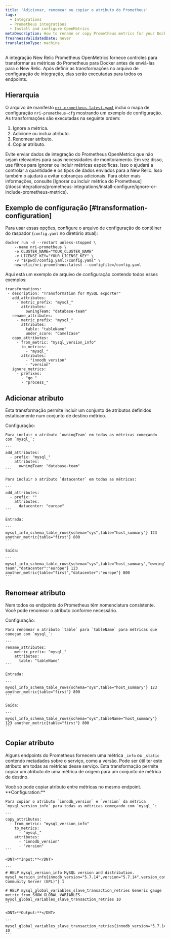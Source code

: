 ```yaml
---
title: 'Adicionar, renomear ou copiar o atributo do Prometheus'
tags:
  - Integrations
  - Prometheus integrations
  - Install and configure OpenMetrics
metaDescription: How to rename or copy Prometheus metrics for your Docker integration before sending them to New Relic.
freshnessValidatedDate: never
translationType: machine
---
```


A integração New Relic Prometheus OpenMetrics fornece controles para transformar as métricas do Prometheus para Docker antes de enviá-las para o New Relic. Após definir as transformações no arquivo de configuração de integração, elas serão executadas para todos os endpoints.

## Hierarquia

O arquivo de manifesto [`nri-prometheus-latest.yaml`](https://download.newrelic.com/infrastructure_agent/integrations/kubernetes/nri-prometheus-latest.yaml) inclui o mapa de configuração `nri-prometheus-cfg` mostrando um exemplo de configuração. As transformações são executadas na seguinte ordem:

1. Ignore a métrica.
2. Adicione ou inclua atributo.
3. Renomear atributo.
4. Copiar atributo.

<Callout variant="important">
  Evite enviar dados de integração do Prometheus OpenMetrics que não sejam relevantes para suas necessidades de monitoramento. Em vez disso, use filtros para ignorar ou incluir métricas específicas. Isso o ajudará a controlar a quantidade e os tipos de dados enviados para a New Relic. Isso também o ajudará a evitar cobranças adicionais. Para obter mais informações, consulte [Ignorar ou incluir métrica do Prometheus](/docs/integrations/prometheus-integrations/install-configure/ignore-or-include-prometheus-metrics).
</Callout>

## Exemplo de configuração [#transformation-configuration]

Para usar essas opções, configure o arquivo de configuração do contêiner do raspador (`config.yaml` no diretório atual):

```
docker run -d --restart unless-stopped \
    --name nri-prometheus \
    -e CLUSTER_NAME="YOUR_CLUSTER_NAME"
    -e LICENSE_KEY="YOUR_LICENSE_KEY" \
    -v "$(pwd)/config.yaml:/config.yaml" \
    newrelic/nri-prometheus:latest --configfile=/config.yaml
```

Aqui está um exemplo de arquivo de configuração contendo todos esses exemplos:

```
transformations:
 - description: "Transformation for MySQL exporter"
   add_attributes:
     - metric_prefix: "mysql_"
       attributes:
         owningTeam: "database-team"
   rename_attributes:
     - metric_prefix: "mysql_"
       attributes:
         table: "tableName"
         under_score: "CamelCase"
   copy_attributes:
     - from_metric: "mysql_version_info"
       to_metrics:
         - "mysql_"
       attributes:
         - "innodb_version"
         - "version"
   ignore_metrics:
     - prefixes:
       - "go_"
       - "process_"
```

## Adicionar atributo

Esta transformação permite incluir um conjunto de atributos definidos estaticamente num conjunto de destino métrico.

<CollapserGroup>
  <Collapser id="example-copy" title="Adicionar atributo">
    Configuração:

    Para incluir o atributo `owningTeam` em todas as métricas começando com `mysql_`:

    ```
    add_attributes:
      - prefix: "mysql_"
        attributes: 
          owningTeam: "database-team"
    ```

    Para incluir o atributo `datacenter` em todas as métricas:

    ```
    add_attributes:
      - prefix: ""
        attributes: 
          datacenter: "europe"
    ```

    Entrada:

    ```
    mysql_info_schema_table_rows{schema="sys",table="host_summary"} 123 another_metric{table="first"} 800
    ```

    Saída:

    ```
    mysql_info_schema_table_rows{schema="sys",table="host_summary","owningTeam":"database-team","datacenter":"europe"} 123 another_metric{table="first","datacenter":"europe"} 800
    ```
  </Collapser>
</CollapserGroup>

## Renomear atributo

Nem todos os endpoints do Prometheus têm nomenclatura consistente. Você pode renomear o atributo conforme necessário.

<CollapserGroup>
  <Collapser id="example-rename" title="Renomear atributo">
    Configuração:

    Para renomear o atributo `table` para `tableName` para métricas que começam com `mysql_`:

    ```
    rename_attributes:
      - metric_prefix: "mysql_" 
        attributes:
          table: "tableName"
    ```

    Entrada:

    ```
    mysql_info_schema_table_rows{schema="sys",table="host_summary"} 123 another_metric{table="first"} 800
    ```

    Saída:

    ```
    mysql_info_schema_table_rows{schema="sys",tableName="host_summary"} 123 another_metric{table="first"} 800
    ```
  </Collapser>
</CollapserGroup>

## Copiar atributo

Alguns endpoints do Prometheus fornecem uma métrica `_info` ou `_static` contendo metadados sobre o serviço, como a versão. Pode ser útil ter este atributo em todas as métricas desse serviço. Esta transformação permite copiar um atributo de uma métrica de origem para um conjunto de métrica de destino.

<Callout variant="important">
  Você só pode copiar atributo entre métricas no mesmo endpoint.
</Callout>

<CollapserGroup>
  <Collapser id="example-copy" title="Copiar atributo">
    <DNT>**Configuration:**</DNT>

    Para copiar o atributo `innodb_version` e `version` da métrica `mysql_version_info` para todas as métricas começando com `mysql_`:

    ```
    copy_attributes:
      - from_metric: "mysql_version_info"
        to_metrics:
          - "mysql_" 
        attributes: 
          - "innodb_version"
          - "version"
    ```

    <DNT>**Input:**</DNT>

    ```
    # HELP mysql_version_info MySQL version and distribution. mysql_version_info{innodb_version="5.7.14",version="5.7.14",version_comment="MySQL Community Server (GPL)"} 1

    # HELP mysql_global_variables_slave_transaction_retries Generic gauge metric from SHOW GLOBAL VARIABLES. mysql_global_variables_slave_transaction_retries 10
    ```

    <DNT>**Output:**</DNT>

    ```
    mysql_global_variables_slave_transaction_retries{innodb_version="5.7.14",version="5.7.14"} 10
    ```
  </Collapser>
</CollapserGroup>